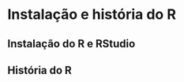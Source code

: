 <!-- # (PART) Programação em R (Nível Básico) {-} -->
# Instalação e história do R

## Instalação do R e RStudio 

## História do R































